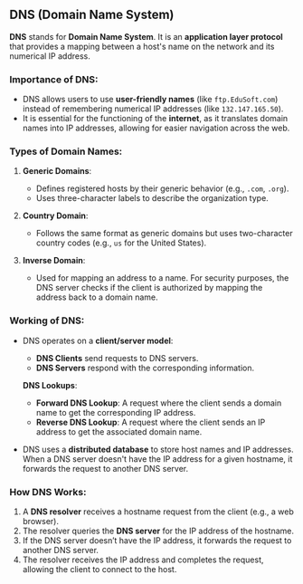 ## DNS (Domain Name System)

**DNS** stands for **Domain Name System**. It is an **application layer protocol** that provides a mapping between a host's name on the network and its numerical IP address.

### Importance of DNS:
- DNS allows users to use **user-friendly names** (like `ftp.EduSoft.com`) instead of remembering numerical IP addresses (like `132.147.165.50`).
- It is essential for the functioning of the **internet**, as it translates domain names into IP addresses, allowing for easier navigation across the web.

### Types of Domain Names:
1. **Generic Domains**: 
   - Defines registered hosts by their generic behavior (e.g., `.com`, `.org`).
   - Uses three-character labels to describe the organization type.

2. **Country Domain**: 
   - Follows the same format as generic domains but uses two-character country codes (e.g., `us` for the United States).

3. **Inverse Domain**:
   - Used for mapping an address to a name. For security purposes, the DNS server checks if the client is authorized by mapping the address back to a domain name.

### Working of DNS:
- DNS operates on a **client/server model**:
  - **DNS Clients** send requests to DNS servers.
  - **DNS Servers** respond with the corresponding information.
  
  **DNS Lookups**:
  - **Forward DNS Lookup**: A request where the client sends a domain name to get the corresponding IP address.
  - **Reverse DNS Lookup**: A request where the client sends an IP address to get the associated domain name.

- DNS uses a **distributed database** to store host names and IP addresses. When a DNS server doesn't have the IP address for a given hostname, it forwards the request to another DNS server.

### How DNS Works:
1. A **DNS resolver** receives a hostname request from the client (e.g., a web browser).
2. The resolver queries the **DNS server** for the IP address of the hostname.
3. If the DNS server doesn’t have the IP address, it forwards the request to another DNS server.
4. The resolver receives the IP address and completes the request, allowing the client to connect to the host.
